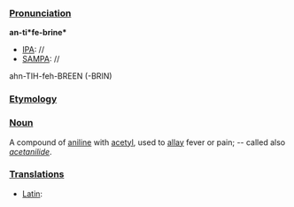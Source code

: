 ===[[Pronunciation]]===

'''an-ti*fe-brine*'''
*[[IPA]]: //
*[[SAMPA]]: //
ahn-TIH-feh-BREEN (-BRIN)
===[[Etymology]]===

===[[Noun]]===

A compound of [[aniline]] with [[acetyl]], used to [[allay]] fever or pain; -- called also ''[[acetanilide]]''.
===[[Translations]]===

*[[Latin]]: